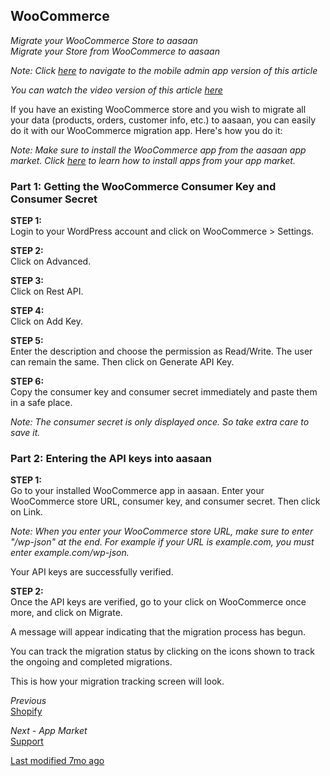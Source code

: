 ## WooCommerce

*Migrate your WooCommerce Store to aasaan*  
*Migrate your Store from WooCommerce to aasaan*

*Note: Click [here](mobile-admin-link) to navigate to the mobile admin app version of this article*

*You can watch the video version of this article [here](video-link)*

If you have an existing WooCommerce store and you wish to migrate all your data (products, orders, customer info, etc.) to aasaan, you can easily do it with our WooCommerce migration app. Here's how you do it:

*Note: Make sure to install the WooCommerce app from the aasaan app market. Click [here](install-app-link) to learn how to install apps from your app market.*

### Part 1: Getting the WooCommerce Consumer Key and Consumer Secret

**STEP 1:**  
Login to your WordPress account and click on WooCommerce > Settings.

**STEP 2:**  
Click on Advanced.

**STEP 3:**  
Click on Rest API.

**STEP 4:**  
Click on Add Key.

**STEP 5:**  
Enter the description and choose the permission as Read/Write. The user can remain the same. Then click on Generate API Key.

**STEP 6:**  
Copy the consumer key and consumer secret immediately and paste them in a safe place.

*Note: The consumer secret is only displayed once. So take extra care to save it.*

### Part 2: Entering the API keys into aasaan

**STEP 1:**  
Go to your installed WooCommerce app in aasaan. Enter your WooCommerce store URL, consumer key, and consumer secret. Then click on Link.

*Note: When you enter your WooCommerce store URL, make sure to enter "/wp-json" at the end. For example if your URL is example.com, you must enter example.com/wp-json.*

Your API keys are successfully verified.

**STEP 2:**  
Once the API keys are verified, go to your click on WooCommerce once more, and click on Migrate.

A message will appear indicating that the migration process has begun.

You can track the migration status by clicking on the icons shown to track the ongoing and completed migrations.

This is how your migration tracking screen will look.

*Previous*  
[Shopify](previous-link)

*Next - App Market*  
[Support](next-link)

[Last modified 7mo ago](last-modified-link)
